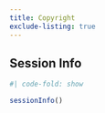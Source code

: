 ```yaml
---
title: Copyright
exclude-listing: true
---
```


## Session Info

```r
#| code-fold: show

sessionInfo()
```

